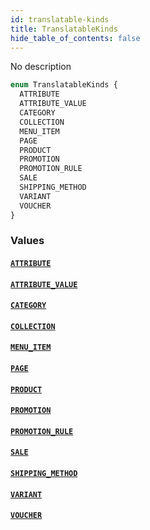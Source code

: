 ```yaml
---
id: translatable-kinds
title: TranslatableKinds
hide_table_of_contents: false
---
```


No description

```graphql
enum TranslatableKinds {
  ATTRIBUTE
  ATTRIBUTE_VALUE
  CATEGORY
  COLLECTION
  MENU_ITEM
  PAGE
  PRODUCT
  PROMOTION
  PROMOTION_RULE
  SALE
  SHIPPING_METHOD
  VARIANT
  VOUCHER
}
```

### Values

#### [`ATTRIBUTE`](#)

#### [`ATTRIBUTE_VALUE`](#)

#### [`CATEGORY`](#)

#### [`COLLECTION`](#)

#### [`MENU_ITEM`](#)

#### [`PAGE`](#)

#### [`PRODUCT`](#)

#### [`PROMOTION`](#)

#### [`PROMOTION_RULE`](#)

#### [`SALE`](#)

#### [`SHIPPING_METHOD`](#)

#### [`VARIANT`](#)

#### [`VOUCHER`](#)
